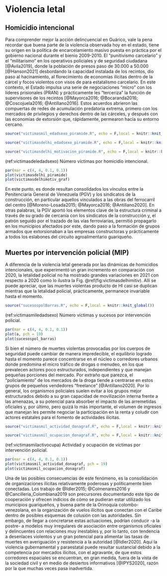 # Violencia letal

## Homicidio intencional

Para comprender mejor la acción delincuencial en Guárico, vale la pena recordar que buena parte de la violencia observada hoy en el estado, tiene su origen en la política de encarcelamiento masivo puesta en práctica por el gobierno nacional durante el bienio 2009-2010. El “punitivismo carcelario” y el “militarismo” en los operativos policiales y de seguridad ciudadana [@Avila2019], donde la población de presos paso de 30.000 a 50.000 [@Hanson2021] desbordando la capacidad instalada de los recintos, dio paso al hacinamiento, al florecimiento de economías ilícitas dentro de la cárcel y focos violentos con visos de para estatalismo carcelario. En este contexto, el Estado impulsa una serie de negociaciones “micro” con los líderes prisionales (PRAN) y prácticamente les “terceriza” la función de supervisores de los recintos [@Mayorca2016; @Bocaranda2016; @Coscojuela2016; @Antillano2016]. Estos acuerdos abrieron las compuertas de redes de acumulación predatoria extrema, primero con los mercados de privilegios y derechos dentro de las cárceles, y después con las economías de extorsión que, rápidamente, permearon hacia su entorno cercano.

```r
source("victimasmil_edadsexo_piramide.R", echo = F,local = knitr::knit_global())
```


```r
source("victimasdelhi_edadsexo_piramide.R", echo = F,local = knitr::knit_global())
```


```r
source("victimasdelhi_motivacion_piramide.R", echo = F,local = knitr::knit_global())
```


(ref:victimasdeledadsexo) Número víctimas por homicidio intencional.


```r
par(mar = c(4, 4, 0.1, 0.1))
plot(victimasdelhi_piramide)
plot(victimasdelhimotiv_graf)
```

En este punto, es donde resultan consolidados los vínculos entre la Penitenciaria General de Venezuela (PGV) y los sindicatos de la construcción, en particular aquellos vinculados a las obras del ferrocarril del centro [@Moreno-Losada2015; @Mayorca2016; @Antillano2020]. En otras palabras, la PGV aportó los elementos clave de la estructura criminal a través de su grado de cercanía con los sindicatos de la construcción  y, el patrón seguido por el trazado de las vías ferroviarias, permitió propagarlo en los municipios afectados por este, dando paso a la formación de grupos armados que extorsionaban a las empresas constructoras y prácticamente a todos los eslabones del circuito agroalimentario guariqueño.

## Muertes por intervención policial (MIP)

A diferencia de la violencia letal generada por las dinámicas de homicidios intencionales, que experimentó un gran incremento en comparación con 2020, la letalidad policial no ha mostrado grandes variaciones en 2021 con respecto a 2020 como lo ilustra la Fig. \@ref(fig:victimasdelhimitiv). Allí se puede apreciar, que las muertes violentas producto de HI casi se duplican mientras que la letalidad policial, prácticamente, permanece invariable hasta el momento.

```r
source("sucesospolBarras.R", echo = F,local = knitr::knit_global())
```

(ref:victimasmiledadsexo) Número víctimas y sucesos por intervención policial.

```r
par(mar = c(4, 4, 0.1, 0.1))
plot(a, pch = 19)
plot(sucesospol_barras)
```

Si bien el número de muertes violentas provocadas por los cuerpos de seguridad puede cambiar de manera impredecible, el equilibrio logrado hasta el momento parece concentrarse en el núcleo o corredores urbanos donde predomina el micro tráfico de drogas o menudeo, en los que prevalecen actores poco estructurados, independientes y que manejan pequeñas porciones del mercado. Por extraño que parezca, el “policiamiento”  de los mercados de la droga tiende a centrarse en estos grupos de pequeños vendedores “freelance” [@Antillano2020]. Por lo general, los organismos policiales suelen evitar a los grupos mejor estructurados debido a su gran capacidad de movilización interna frente a las amenazas, a su potencial para absorber el impacto de las arremetidas oficiales y, por último, pero quizá lo más importante, el volumen de ingresos que manejan les permite negociar la participación en la renta y coludir  con actores estatales para el fomento de actividades ilícitas.

```r
source("victimasmil_actividad_donagraf.R", echo = F,local = knitr::knit_global())
```

```r
source("victimasmil_ocupacion_donagraf.R", echo = F,local = knitr::knit_global())
```

(ref:victimasmilactivocupa) Actividad y ocupación de víctimas por intervención policial.

```r
par(mar = c(4, 4, 0.1, 0.1))
plot(victimasmil_actividad_donagraf, pch = 19)
plot(victimasmil_ocupacion_donagraf)
```

Una de las posibles consecuencias de este fenómeno, es la consolidación de organizaciones ilícitas relativamente poderosas y políticamente bien conectadas. Los trabajo de @Idler2015; @Colmenares2016 y @Cancilleria_Colombiana2019 son precursores documentando este tipo de cooperación y ofrecen indicios de cómo se pudieran estar utilizado los municipios guariqueños, y buena parte de la Orinoquía colombo-venezolana, en la organización de vuelos ilícitos que conectan con el Caribe dentro de posibles esquemas de colusión con las autoridades. Sin embargo, de llegar a concretarse estas actuaciones, podrían conducir -a la postre- a modelos muy irregulares de asociación entre organismos oficiales y delincuentes con relaciones muy inestables y, por lo tanto, con tendencia a desenlaces violentos y un gran potencial para alimentar las tasas de muertes en averiguación y resistencia a la autoridad [@Idler2020]. Aquí la violencia gubernamental y paraestatal puede resultar sustancial debido a la competencia por mercados ilícitos, con el agravante, de que estos corredores espaciales se encuentran, en gran medida, fuera de la vista de la sociedad civil y en medio de desiertos informativos [@IPYS2020], razón por la que muchas veces pasa inadvertida. 

